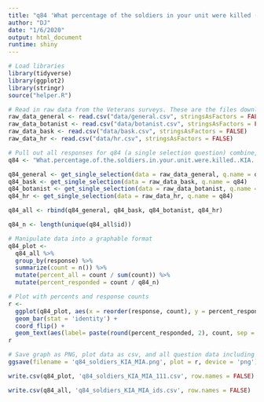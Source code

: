 ```yaml
---
title: "q84 'What percentage of the soldiers in your unit were killed (KIA), wounded or missing in action (MIA)?' National Veterans"
author: "DJ"
date: "1/6/2020"
output: html_document
runtime: shiny
---
```


```r
# Load libraries
library(tidyverse)
library(ggplot2)
library(stringr)
source("helper.R")
```

```r
# Read in raw data from the Veterans surveys. These are the files downloaded from survey monkey saved as a .csv
raw_data_general <- read.csv("data/general.csv", stringsAsFactors = FALSE)
raw_data_botanist <- read.csv("data/botanist.csv", stringsAsFactors = FALSE)
raw_data_bask <- read.csv("data/bask.csv", stringsAsFactors = FALSE)
raw_data_hr <- read.csv("data/hr.csv", stringsAsFactors = FALSE)
```

```r
# Pull out all responses for q84 (a single selection question) combine, then determine 'question n'
q84 <- "What.percentage.of.the.soldiers.in.your.unit.were.killed..KIA...wounded.or.missing.in.action..MIA.."

q84_general <- get_single_selection(data = raw_data_general, q.name = q84)
q84_bask <- get_single_selection(data = raw_data_bask, q.name = q84)
q84_botanist <- get_single_selection(data = raw_data_botanist, q.name = q84)
q84_hr <- get_single_selection(data = raw_data_hr, q.name = q84)

q84_all <- rbind(q84_general, q84_bask, q84_botanist, q84_hr)

q84_n <- length(unique(q84_all$id))
```

```r
# Manipulate data into a graphable format
q84_plot <- 
  q84_all %>%
  group_by(response) %>%
  summarize(count = n()) %>%
  mutate(percent_all = count / sum(count)) %>%
  mutate(percent_responded = count / q84_n)
```

```r
# Plot with percents and response counts
r <- 
  ggplot(q84_plot, aes(x = reorder(response, count), y = percent_responded)) +
  geom_bar(stat = 'identity') +
  coord_flip() +
  geom_text(aes(label= paste(round(percent_responded, 2), count, sep = "***")))
r
```

```r
# Save graph as PNG, plot data as csv, and all question data including response IDs as csv (save question n and N at end of plot file as "_x.x")
ggsave(filename = 'q84_soldiers_KIA_MIA.png', plot = r, device = 'png')

write.csv(q84_plot, 'q84_soldiers_KIA_MIA_111.csv', row.names = FALSE)

write.csv(q84_all, 'q84_soldiers_KIA_MIA_ids.csv', row.names = FALSE)
```
